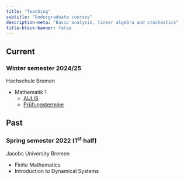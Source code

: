 ```yaml
---
title: "Teaching"
subtitle: "Undergraduate courses"
description-meta: "Basic analysis, linear algebra and stochastics"
title-block-banner: false
---
```


## Current
### Winter semester 2024/25


::: {.grid}

::: {.g-col-12 .g-col-md-6}
Hochschule Bremen
:::

::: {.g-col-12 .g-col-md-6}

- Mathematik 1
  - [AULIS](https://aulis.hs-bremen.de/goto.php/crs/2112916)
  - [Prüfungstermine](https://m-server.fk5.hs-bremen.de/iplan/pruefungen.aspx?semester=ws_24&art=verband&code=M_1)   

:::

:::

## Past
### Spring semester 2022 (1<sup>st</sup> half)

::: {.grid}

::: {.g-col-12 .g-col-md-6}
Jacobs University Bremen
:::

::: {.g-col-12 .g-col-md-6}

- Finite Mathematics
- Introduction to Dynamical Systems

:::

:::



